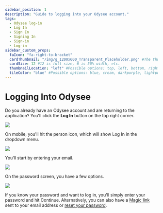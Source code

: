 ---
sidebar_position: 1
description: "Guide to logging into your Odysee account."
tags:
  - Odysee log-in
  - Log In
  - Sign In
  - Signing In
  - Sign-in
  - Log-in
sidebar_custom_props:
  faIcon: "fa-right-to-bracket"
  cardThumbnail: "/img/g_1200x600_Transparent_Placeholder.png" #The thumbnail on the category card.
  cardSize: 12 #12 is full size, 6 is 50% width, etc.
  thumbnailLocation: "left" #Possible options: top, left, bottom, right, none
  tileColor: "blue" #Possible options: blue, cream, darkpurple, lightpurple, mauve, orange, pink, none
---

# Logging Into Odysee

Do you already have an Odysee account and are returning to the application? You'll click the **Log In** button on the top right corner.

![](/img/en/category-basics7.png)

On mobile, you'll hit the person icon, which will show Log In in the dropdown menu.

![](/img/en/category-basics8.jpg)

You'll start by entering your email.

![](/img/en/category-basics9.png)

On the password screen, you have a few options.

![](/img/en/category-basics10.png)

If you know your password and want to log in, you'll simply enter your password and hit Continue. Alternatively, you can also have a [Magic link](https://help.odysee.tv/category-basics/category-loggingin/loginlinks/) sent to your email address or [reset your password](https://help.odysee.tv/category-basics/category-loggingin/passwordreset).
